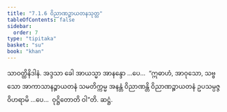 ```yaml
---
title: "7.1.6 ဝိညာဏဉ္စာယတနသုတ္တ"
tableOfContents: false
sidebar:
  order: 7
type: "tipitaka"
basket: "su"
book: "khan"
---
```



<DynamicBreadcrumb />

<Division number="337" book="khan">

<Paragraph number="1132" book="khan">
သာဝတ္ထိနိဒါနံ. အဒ္ဒသာ ခေါ အာယသ္မာ အာနန္ဒော …ပေ…  “ဣဓာဟံ, အာဝုသော, သဗ္ဗသော အာကာသာနဉ္စာယတနံ သမတိက္ကမ္မ အနန္တံ ဝိညာဏန္တိ ဝိညာဏဉ္စာယတနံ ဥပသမ္ပဇ္ဇ ဝိဟရာမိ …ပေ…  ဝုဋ္ဌိတောတိ ဝါ”တိ.

</Paragraph>
</Division>

<Paragraph number="1133" type="center" book="khan">
ဆဋ္ဌံ.
</Paragraph>